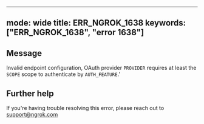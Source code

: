 
---
mode: wide
title: ERR_NGROK_1638
keywords: ["ERR_NGROK_1638", "error 1638"]
---

## Message
Invalid endpoint configuration, OAuth provider `PROVIDER` requires at least the `SCOPE` scope to authenticate by `AUTH_FEATURE`.'




## Further help
If you're having trouble resolving this error, please reach out to [support@ngrok.com](mailto:support@ngrok.com?subject=Help%20with%20ERR_NGROK_1638)

